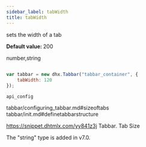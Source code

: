 ```yaml
---
sidebar_label: tabWidth
title: tabWidth
---
```



          


<Short>
 
sets the width of a tab



</Short>


<strong>Default value: </strong> 
200



<Type>
 number,string


</Type>


~~~js
 
var tabbar = new dhx.Tabbar("tabbar_container", {
    tabWidth: 120
});


~~~
	api_config

<Descr>
 


</Descr>


 tabbar/configuring_tabbar.md#sizeoftabs
tabbar/init.md#definetabbarstructure

 https://snippet.dhtmlx.com/yy841z3j	Tabbar. Tab Size



The "string" type is added in v7.0.